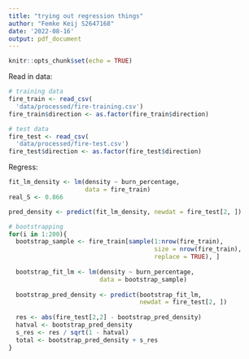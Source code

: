 ```yaml
---
title: "trying out regression things"
author: "Femke Keij S2647168"
date: '2022-08-16'
output: pdf_document
---
```


```r
knitr::opts_chunk$set(echo = TRUE)
```

Read in data:
```r
# training data
fire_train <- read_csv(
  'data/processed/fire-training.csv')
fire_train$direction <- as.factor(fire_train$direction)

# test data
fire_test <- read_csv(
  'data/processed/fire-test.csv')
fire_test$direction <- as.factor(fire_test$direction)
```

Regress:
```r
fit_lm_density <- lm(density ~ burn_percentage,
                     data = fire_train)
real_S <- 0.866

pred_density <- predict(fit_lm_density, newdat = fire_test[2, ])

# bootstrapping
for(i in 1:200){
  bootstrap_sample <- fire_train[sample(1:nrow(fire_train),
                                        size = nrow(fire_train),
                                        replace = TRUE), ]
  
  bootstrap_fit_lm <- lm(density ~ burn_percentage,
                         data = bootstrap_sample)
  
  bootstrap_pred_density <- predict(bootstrap_fit_lm,
                                    newdat = fire_test[2, ])
  
  res <- abs(fire_test[2,2] - bootstrap_pred_density)
  hatval <- bootstrap_pred_density
  s_res <- res / sqrt(1 - hatval)
  total <- bootstrap_pred_density + s_res
}

```